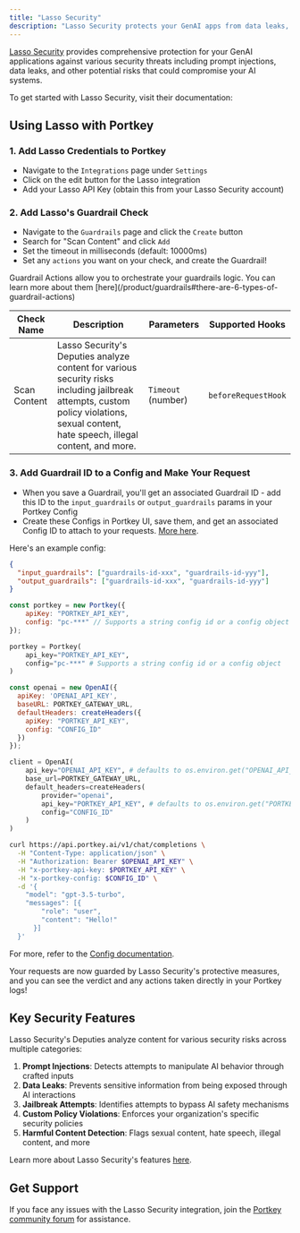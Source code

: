 ```yaml
---
title: "Lasso Security"
description: "Lasso Security protects your GenAI apps from data leaks, prompt injections, and other potential risks, keeping your systems safe and secure."
---
```


[Lasso Security](https://www.lasso.security/) provides comprehensive protection for your GenAI applications against various security threats including prompt injections, data leaks, and other potential risks that could compromise your AI systems.

To get started with Lasso Security, visit their documentation:
<Card title="Get Started with Lasso Security" href="https://www.lasso.security/"/>

## Using Lasso with Portkey

### 1. Add Lasso Credentials to Portkey

* Navigate to the `Integrations` page under `Settings`
* Click on the edit button for the Lasso integration
* Add your Lasso API Key (obtain this from your Lasso Security account)

### 2. Add Lasso's Guardrail Check

* Navigate to the `Guardrails` page and click the `Create` button
* Search for "Scan Content" and click `Add`
* Set the timeout in milliseconds (default: 10000ms)
* Set any `actions` you want on your check, and create the Guardrail!

<Note>
    Guardrail Actions allow you to orchestrate your guardrails logic. You can learn more about them [here](/product/guardrails#there-are-6-types-of-guardrail-actions)
</Note>

| Check Name | Description | Parameters | Supported Hooks |
|------------|-------------|------------|-----------------|
| Scan Content | Lasso Security's Deputies analyze content for various security risks including jailbreak attempts, custom policy violations, sexual content, hate speech, illegal content, and more. | `Timeout` (number) | `beforeRequestHook` |



### 3. Add Guardrail ID to a Config and Make Your Request

* When you save a Guardrail, you'll get an associated Guardrail ID - add this ID to the `input_guardrails` or `output_guardrails` params in your Portkey Config
* Create these Configs in Portkey UI, save them, and get an associated Config ID to attach to your requests. [More here](/product/ai-gateway/configs).

Here's an example config:

```json
{
  "input_guardrails": ["guardrails-id-xxx", "guardrails-id-yyy"],
  "output_guardrails": ["guardrails-id-xxx", "guardrails-id-yyy"]
}
```


<Tabs>
  <Tab title="NodeJS">

```js
const portkey = new Portkey({
    apiKey: "PORTKEY_API_KEY",
    config: "pc-***" // Supports a string config id or a config object
});
```
  </Tab>
  <Tab title="Python">

```py
portkey = Portkey(
    api_key="PORTKEY_API_KEY",
    config="pc-***" # Supports a string config id or a config object
)
```
  </Tab>
  <Tab title="OpenAI NodeJS">

```js
const openai = new OpenAI({
  apiKey: 'OPENAI_API_KEY',
  baseURL: PORTKEY_GATEWAY_URL,
  defaultHeaders: createHeaders({
    apiKey: "PORTKEY_API_KEY",
    config: "CONFIG_ID"
  })
});
```
  </Tab>
  <Tab title="OpenAI Python">

```py
client = OpenAI(
    api_key="OPENAI_API_KEY", # defaults to os.environ.get("OPENAI_API_KEY")
    base_url=PORTKEY_GATEWAY_URL,
    default_headers=createHeaders(
        provider="openai",
        api_key="PORTKEY_API_KEY", # defaults to os.environ.get("PORTKEY_API_KEY")
        config="CONFIG_ID"
    )
)
```
  </Tab>
<Tab title="cURL">

```sh
curl https://api.portkey.ai/v1/chat/completions \
  -H "Content-Type: application/json" \
  -H "Authorization: Bearer $OPENAI_API_KEY" \
  -H "x-portkey-api-key: $PORTKEY_API_KEY" \
  -H "x-portkey-config: $CONFIG_ID" \
  -d '{
    "model": "gpt-3.5-turbo",
    "messages": [{
        "role": "user",
        "content": "Hello!"
      }]
  }'
```
  </Tab>
</Tabs>

For more, refer to the [Config documentation](/product/ai-gateway/configs).

Your requests are now guarded by Lasso Security's protective measures, and you can see the verdict and any actions taken directly in your Portkey logs!

## Key Security Features

Lasso Security's Deputies analyze content for various security risks across multiple categories:

1. **Prompt Injections**: Detects attempts to manipulate AI behavior through crafted inputs
2. **Data Leaks**: Prevents sensitive information from being exposed through AI interactions
3. **Jailbreak Attempts**: Identifies attempts to bypass AI safety mechanisms
4. **Custom Policy Violations**: Enforces your organization's specific security policies
5. **Harmful Content Detection**: Flags sexual content, hate speech, illegal content, and more

Learn more about Lasso Security's features [here](https://www.lasso.security/features).

## Get Support

If you face any issues with the Lasso Security integration, join the [Portkey community forum](https://discord.gg/portkey-llms-in-prod-1143393887742861333) for assistance.
